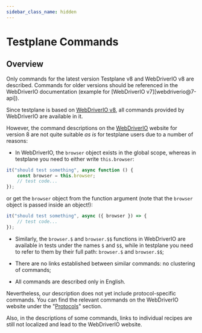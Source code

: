 ```yaml
---
sidebar_class_name: hidden
---
```



# Testplane Commands

## Overview

<Admonition type="warning">
    Only commands for the latest version Testplane v8 and WebDriverIO v8 are described. Commands for
    older versions should be referenced in the WebDriverIO documentation (example for [WebDriverIO
    v7][webdriverio@7-api]).
</Admonition>

Since testplane is based on [WebDriverIO v8][webdriverio-api], all commands provided by WebDriverIO are available in it.

However, the command descriptions on the [WebDriverIO][webdriverio-api] website for version 8 are not quite suitable _as is_ for testplane users due to a number of reasons:

-   In WebDriverIO, the `browser` object exists in the global scope, whereas in testplane you need to either write `this.browser`:

```javascript
it("should test something", async function () {
    const browser = this.browser;
    // test code...
});
```

or get the `browser` object from the function argument (note that the `browser` object is passed inside an object!):

```javascript
it("should test something", async ({ browser }) => {
    // test code...
});
```

-   Similarly, the `browser.$` and `browser.$$` functions in WebDriverIO are available in tests under the names `$` and `$$`, while in testplane you need to refer to them by their full path: `browser.$` and `browser.$$`;

-   There are no links established between similar commands: no clustering of commands;

-   All commands are described only in English.

Nevertheless, our description does not yet include protocol-specific commands. You can find the relevant commands on the WebDriverIO website under the "[Protocols][webdriverio-protocols]" section.

Also, in the descriptions of some commands, links to individual recipes are still not localized and lead to the WebDriverIO website.

[webdriverio@7-api]: https://webdriver.io/docs/api
[webdriverio-api]: https://webdriver.io/docs/api
[webdriverio-protocols]: https://webdriver.io/docs/api/webdriver
